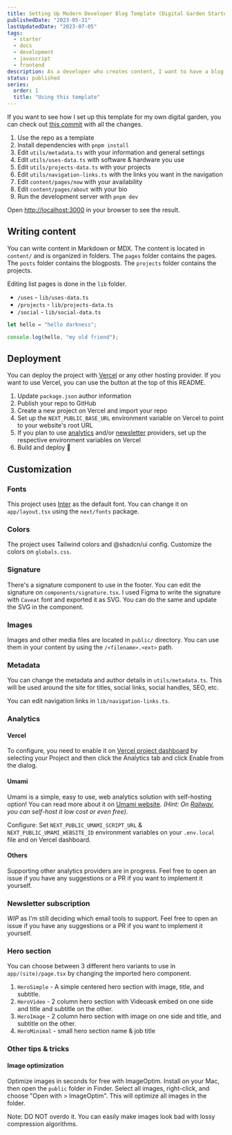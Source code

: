 ```yaml
---
title: Setting Up Modern Developer Blog Template (Digital Garden Starter)
publishedDate: "2023-05-31"
lastUpdatedDate: "2023-07-05"
tags:
  - starter
  - docs
  - development
  - javascript
  - frontend
description: As a developer who creates content, I want to have a blog & digital garden where I can share my thoughts and ideas with the world. Now, there's not really a "perfect solution" for this currently. With included analytics, SEO, email subscriptions, modern tooling, simple design, etc. We either have to build one from scratch, use a design template and code the features, or use a CMS/no-code tool.
status: published
series:
  order: 1
  title: "Using this template"
---
```


If you want to see how I set up this template for my own digital garden, you can check out [this commit](https://github.com/thedevdavid/website-2023/commit/fb10942d424a1389f9c4c1605849e45ff718656d) with all the changes.

1. Use the repo as a template
2. Install dependencies with `pnpm install`
3. Edit `utils/metadata.ts` with your information and general settings
4. Edit `utils/uses-data.ts` with software & hardware you use
5. Edit `utils/projects-data.ts` with your projects
6. Edit `utils/navigation-links.ts` with the links you want in the navigation
7. Edit `content/pages/now` with your availability
8. Edit `content/pages/about` with your bio
9. Run the development server with `pnpm dev`

Open [http://localhost:3000](http://localhost:3000) in your browser to see the result.

## Writing content

You can write content in Markdown or MDX. The content is located in `content/` and is organized in folders. The `pages` folder contains the pages. The `posts` folder contains the blogposts. The `projects` folder contains the projects.

Editing list pages is done in the `lib` folder.

- `/uses` - `lib/uses-data.ts`
- `/projects` - `lib/projects-data.ts`
- `/social` - `lib/social-data.ts`

```hello.js
let hello = "hello darkness";

console.log(hello, "my old friend");
```

## Deployment

You can deploy the project with [Vercel](https://vercel.com/) or any other hosting provider. If you want to use Vercel, you can use the button at the top of this README.

1. Update `package.json` author information
2. Publish your repo to GitHub
3. Create a new project on Vercel and import your repo
4. Set up the `NEXT_PUBLIC_BASE_URL` environment variable on Vercel to point to your website's root URL
5. If you plan to use [analytics](#analytics) and/or [newsletter](#newsletter-subscription) providers, set up the respective environment variables on Vercel
6. Build and deploy 🎉

## Customization

### Fonts

This project uses [Inter](https://rsms.me/inter/) as the default font. You can change it on `app/layout.tsx` using the `next/fonts` package.

### Colors

The project uses Tailwind colors and @shadcn/ui config. Customize the colors on `globals.css`.

### Signature

There's a signature component to use in the footer. You can edit the signature on `components/signature.tsx`. I used Figma to write the signature with `Caveat` font and exported it as SVG. You can do the same and update the SVG in the component.

### Images

Images and other media files are located in `public/` directory. You can use them in your content by using the `/<filename>.<ext>` path.

### Metadata

You can change the metadata and author details in `utils/metadata.ts`. This will be used around the site for titles, social links, social handles, SEO, etc.

You can edit navigation links in `lib/navigation-links.ts`.

### Analytics

#### Vercel

To configure, you need to enable it on [Vercel project dashboard](https://vercel.com/dashboard) by selecting your Project and then click the Analytics tab and click Enable from the dialog.

#### Umami

Umami is a simple, easy to use, web analytics solution with self-hosting option! You can read more about it on [Umami website](https://umami.is/). _(Hint: On [Railway](https://railway.app), you can self-host it low cost or even free)_.

Configure:
Set `NEXT_PUBLIC_UMAMI_SCRIPT_URL` & `NEXT_PUBLIC_UMAMI_WEBSITE_ID` environment variables on your `.env.local` file and on Vercel dashboard.

#### Others

Supporting other analytics providers are in progress. Feel free to open an issue if you have any suggestions or a PR if you want to implement it yourself.

### Newsletter subscription

_WIP_ as I'm still deciding which email tools to support. Feel free to open an issue if you have any suggestions or a PR if you want to implement it yourself.

### Hero section

You can choose between 3 different hero variants to use in `app/(site)/page.tsx` by changing the imported hero component.

1. `HeroSimple` - A simple centered hero section with image, title, and subtitle.
2. `HeroVideo` - 2 column hero section with Videoask embed on one side and title and subtitle on the other.
3. `HeroImage` - 2 column hero section with image on one side and title, and subtitle on the other.
4. `HeroMinimal` - small hero section name & job title

### Other tips & tricks

#### Image optimization

Optimize images in seconds for free with ImageOptim. Install on your Mac, then open the `public` folder in Finder. Select all images, right-click, and choose "Open with > ImageOptim". This will optimize all images in the folder.

Note: DO NOT overdo it. You can easily make images look bad with lossy compression algorithms.
